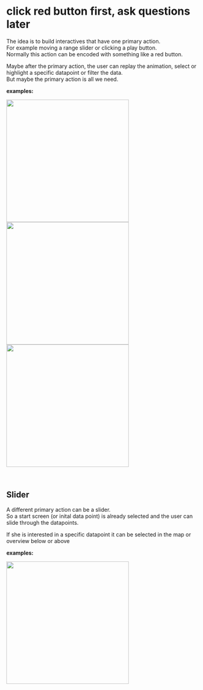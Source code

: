 

<Meta title="I Styleguide/4 Interactives" />

# click red button first, ask questions later

The idea is to build interactives that have one primary action.  
For example moving a range slider or clicking a play button.  
Normally this action can be encoded with something like a red button.

Maybe after the primary action, the user can replay the animation, select or highlight a
specific datapoint or filter the data.  
But maybe the primary action is all we need.

**examples:**

<img src={geburtsorteAbgeornete} width='320px' />
<img src={scooters} width='320px' />
<img src={parkSpaces} width='320px' />

<p>&nbsp;</p>

## Slider

A different primary action can be a slider.  
So a start screen (or inital data point) is already selected
and the user can slide through the datapoints.

If she is interested in a specific datapoint it can be selected
in the map or overview below or above

**examples:**

<img src={co2Emmisons} width='320px' />


